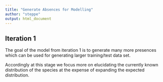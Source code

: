 ```yaml
---
title: "Generate Absences for Modelling"
author: "steppe"
output: html_document
---
```


## Iteration 1
The goal of the model from iteration 1 is to generate many more presences which 
can be used for generating larger training/test data set. 

Accordingly at this stage we focus more on elucidating the currently known 
distribution of the species at the expense of expanding the expected distribution. 


```r



```

